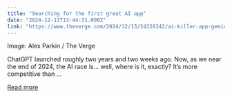 ```yaml
---
title: "Searching for the first great AI app"
date: "2024-12-13T13:44:31.000Z"
link: "https://www.theverge.com/2024/12/13/24320342/ai-killer-app-gemini-chatgpt-vergecast"
---
```


Image: Alex Parkin / The Verge
    

  
ChatGPT launched roughly two years and two weeks ago. Now, as we near the end of 2024, the AI race is... well, where is it, exactly? It’s more competitive than ...

[Read more](https://www.theverge.com/2024/12/13/24320342/ai-killer-app-gemini-chatgpt-vergecast)
